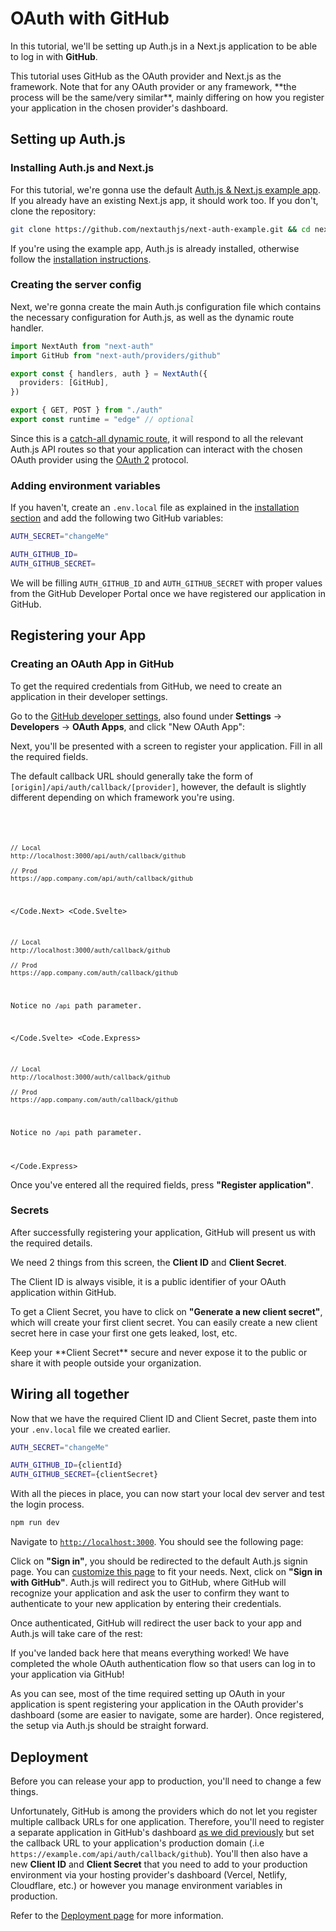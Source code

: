 
# OAuth with GitHub

In this tutorial, we'll be setting up Auth.js in a Next.js application to be able to log in with **GitHub**.

<Callout type="info">
  This tutorial uses GitHub as the OAuth provider and Next.js as the framework.
  Note that for any OAuth provider or any framework, **the process will be the
  same/very similar**, mainly differing on how you register your application in
  the chosen provider's dashboard.
</Callout>

## Setting up Auth.js

### Installing Auth.js and Next.js

For this tutorial, we're gonna use the default [Auth.js & Next.js example app](https://github.com/nextauthjs/next-auth-example). If you already have an existing Next.js app, it should work too. If you don't, clone the repository:

```bash
git clone https://github.com/nextauthjs/next-auth-example.git && cd next-auth-example
```

If you're using the example app, Auth.js is already installed, otherwise follow the [installation instructions](/getting-started/installation).

### Creating the server config

Next, we're gonna create the main Auth.js configuration file which contains the necessary configuration for Auth.js, as well as the dynamic route handler.

```ts filename="./auth.ts"
import NextAuth from "next-auth"
import GitHub from "next-auth/providers/github"

export const { handlers, auth } = NextAuth({
  providers: [GitHub],
})
```

```ts filename="app/api/auth/[...nextauth]/route.ts"
export { GET, POST } from "./auth"
export const runtime = "edge" // optional
```

Since this is a [catch-all dynamic route](https://nextjs.org/docs/pages/building-your-application/routing/dynamic-routes#catch-all-segments), it will respond to all the relevant Auth.js API routes so that your application can interact with the chosen OAuth provider using the [OAuth 2](https://oauth.net/2) protocol.

### Adding environment variables

If you haven't, create an `.env.local` file as explained in the [installation section](/getting-started/installation) and add the following two GitHub variables:

```bash filename=".env.local" {3-4}
AUTH_SECRET="changeMe"

AUTH_GITHUB_ID=
AUTH_GITHUB_SECRET=
```

We will be filling `AUTH_GITHUB_ID` and `AUTH_GITHUB_SECRET` with proper values from the GitHub Developer Portal once we have registered our application in GitHub.

## Registering your App

### Creating an OAuth App in GitHub

To get the required credentials from GitHub, we need to create an application in their developer settings.

Go to the [GitHub developer settings](https://github.com/settings/developers), also found under **Settings** → **Developers** → **OAuth Apps**, and click "New OAuth App":


<Screenshot src={CreatingOAuthApp} alt="Creating an OAuth App on GitHub" />

Next, you'll be presented with a screen to register your application. Fill in all the required fields.


<Screenshot src={CallbackUrl} />

The default callback URL should generally take the form of `[origin]/api/auth/callback/[provider]`, however, the default is slightly different depending on which framework you're using.

<Code>
<Code.Next>

```bash
// Local
http://localhost:3000/api/auth/callback/github

// Prod
https://app.company.com/api/auth/callback/github
```

</Code.Next>
<Code.Svelte>

```bash
// Local
http://localhost:3000/auth/callback/github

// Prod
https://app.company.com/auth/callback/github
```

Notice no `/api` path parameter.

</Code.Svelte>
<Code.Express>

```bash
// Local
http://localhost:3000/auth/callback/github

// Prod
https://app.company.com/auth/callback/github
```

Notice no `/api` path parameter.

</Code.Express>
</Code>

Once you've entered all the required fields, press **"Register application"**.

### Secrets

After successfully registering your application, GitHub will present us with the required details.


<Screenshot src={ClientIdSecret} alt="Generating clientId and clientSecret" />

We need 2 things from this screen, the **Client ID** and **Client Secret**.

The Client ID is always visible, it is a public identifier of your OAuth application within GitHub.

To get a Client Secret, you have to click on **"Generate a new client secret"**, which will create your first client secret. You can easily create a new client secret here in case your first one gets leaked, lost, etc.

<Callout>
  Keep your **Client Secret** secure and never expose it to the public or share
  it with people outside your organization.
</Callout>

## Wiring all together

Now that we have the required Client ID and Client Secret, paste them into your `.env.local` file we created earlier.

```bash filename=".env.local" {3-4}
AUTH_SECRET="changeMe"

AUTH_GITHUB_ID={clientId}
AUTH_GITHUB_SECRET={clientSecret}
```

With all the pieces in place, you can now start your local dev server and test the login process.

```bash npm2yarn
npm run dev
```

Navigate to [`http://localhost:3000`](http://localhost:3000). You should see the following page:


<Screenshot src={AppStart} alt="App Start" />

Click on **"Sign in"**, you should be redirected to the default Auth.js signin page. You can [customize this page](/guides/pages/signin) to fit your needs. Next, click on **"Sign in with GitHub"**. Auth.js will redirect you to GitHub, where GitHub will recognize your application and ask the user to confirm they want to authenticate to your new application by entering their credentials.


<Screenshot src={GitHubCredentials} alt="GitHub Credentials" />

Once authenticated, GitHub will redirect the user back to your app and Auth.js will take care of the rest:


<Screenshot src={GitHubAuthSuccess} alt="GitHub Authentication Success" />

If you've landed back here that means everything worked! We have completed the whole OAuth authentication flow so that users can log in to your application via GitHub!

<Callout type="info">
  As you can see, most of the time required setting up OAuth in your application
  is spent registering your application in the OAuth provider's dashboard (some
  are easier to navigate, some are harder). Once registered, the setup via
  Auth.js should be straight forward.
</Callout>

## Deployment

Before you can release your app to production, you'll need to change a few things.

Unfortunately, GitHub is among the providers which do not let you register multiple callback URLs for one application. Therefore, you'll need to register a separate application in GitHub's dashboard [as we did previously](/guides/configuring-github#registering-our-app) but set the callback URL to your application's production domain (.i.e `https://example.com/api/auth/callback/github`). You'll then also have a new **Client ID** and **Client Secret** that you need to add to your production environment via your hosting provider's dashboard (Vercel, Netlify, Cloudflare, etc.) or however you manage environment variables in production.

Refer to the [Deployment page](/getting-started/deployment) for more information.
